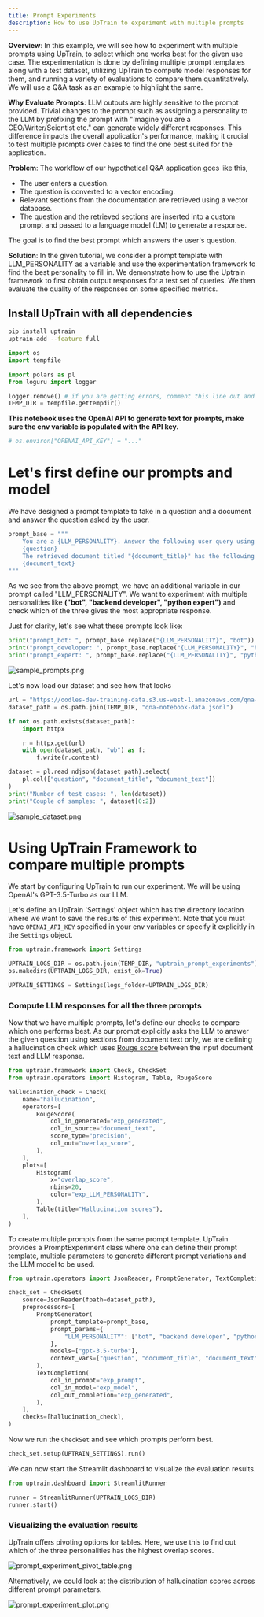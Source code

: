 ```yaml
---
title: Prompt Experiments
description: How to use UpTrain to experiment with multiple prompts
---
```



**Overview**: In this example, we will see how to experiment with multiple prompts using UpTrain, to select which one works best for the given use case. The experimentation is done by defining multiple prompt templates along with a test dataset, utilizing UpTrain to compute model responses for them, and running a variety of evaluations to compare them quantitatively. We will use a Q&A task as an example to highlight the same.


**Why Evaluate Prompts**: LLM outputs are highly sensitive to the prompt provided. Trivial changes to the prompt such as assigning a personality to the LLM by prefixing the prompt with "Imagine you are a CEO/Writer/Scientist etc." can generate widely different responses. This difference impacts the overall application's performance, making it crucial to test multiple prompts over cases to find the one best suited for the application.


**Problem**: The workflow of our hypothetical Q&A application goes like this,
- The user enters a question. 
- The question is converted to a vector encoding.
- Relevant sections from the documentation are retrieved using a vector database. 
- The question and the retrieved sections are inserted into a custom prompt and passed to a language model (LM) to generate a response. 

The goal is to find the best prompt which answers the user's question.


**Solution**: In the given tutorial, we consider a prompt template with LLM_PERSONALITY as a variable and use the experimentation framework to find the best personality to fill in. We demonstrate how to use the Uptrain framework to first obtain output responses for a test set of queries. We then evaluate the quality of the responses on some specified metrics.

## Install UpTrain with all dependencies

```bash
pip install uptrain
uptrain-add --feature full
```

```python
import os
import tempfile

import polars as pl
from loguru import logger

logger.remove() # if you are getting errors, comment this line out and retry
TEMP_DIR = tempfile.gettempdir()
```

**This notebook uses the OpenAI API to generate text for prompts, make sure the env variable is populated with the API key.**

```python
# os.environ["OPENAI_API_KEY"] = "..."
```

# Let's first define our prompts and model


We have designed a prompt template to take in a question and a document and answer the question asked by the user.

```python
prompt_base = """
    You are a {LLM_PERSONALITY}. Answer the following user query using the retrieved document:
    {question}
    The retrieved document titled "{document_title}" has the following text:
    {document_text}
"""
```

As we see from the above prompt, we have an additional variable in our prompt called "LLM_PERSONALITY". We want to experiment with multiple personalities like **("bot", "backend developer", "python expert")** and check which of the three gives the most appropriate response.


Just for clarity, let's see what these prompts look like:

```python
print("prompt_bot: ", prompt_base.replace("{LLM_PERSONALITY}", "bot"))
print("prompt_developer: ", prompt_base.replace("{LLM_PERSONALITY}", "backend developer"))
print("prompt_expert: ", prompt_base.replace("{LLM_PERSONALITY}", "python expert"))
```

![sample_prompts.png](https://github.com/uptrain-ai/uptrain/assets/43818888/3a96ce12-6af1-42bb-8535-bd1a093eb703)

Let's now load our dataset and see how that looks

```python
url = "https://oodles-dev-training-data.s3.us-west-1.amazonaws.com/qna-streamlit-docs.jsonl"
dataset_path = os.path.join(TEMP_DIR, "qna-notebook-data.jsonl")

if not os.path.exists(dataset_path):
    import httpx

    r = httpx.get(url)
    with open(dataset_path, "wb") as f:
        f.write(r.content)

dataset = pl.read_ndjson(dataset_path).select(
    pl.col(["question", "document_title", "document_text"])
)
print("Number of test cases: ", len(dataset))
print("Couple of samples: ", dataset[0:2])
```

![sample_dataset.png](https://github.com/uptrain-ai/uptrain/assets/43818888/6081b07a-4dbb-449f-b9ed-97260a9c86d2)


# Using UpTrain Framework to compare multiple prompts


We start by configuring UpTrain to run our experiment. We will be using OpenAI's GPT-3.5-Turbo as our LLM. 

Let's define an UpTrain 'Settings' object which has the directory location where we want to save the results of this experiment. Note that you must have `OPENAI_API_KEY` specified in your env variables or specify it explicitly in the `Settings` object. 

```python
from uptrain.framework import Settings

UPTRAIN_LOGS_DIR = os.path.join(TEMP_DIR, "uptrain_prompt_experiments")
os.makedirs(UPTRAIN_LOGS_DIR, exist_ok=True)

UPTRAIN_SETTINGS = Settings(logs_folder=UPTRAIN_LOGS_DIR)
```

### Compute LLM responses for all the three prompts


Now that we have multiple prompts, let's define our checks to compare which one performs best. As our prompt explicitly asks the LLM to answer the given question using sections from document text only, we are defining a hallucination check which uses [Rouge score](https://en.wikipedia.org/wiki/ROUGE_(metric)) between the input document text and LLM response.

```python
from uptrain.framework import Check, CheckSet
from uptrain.operators import Histogram, Table, RougeScore

hallucination_check = Check(
    name="hallucination",
    operators=[
        RougeScore(
            col_in_generated="exp_generated",
            col_in_source="document_text",
            score_type="precision",
            col_out="overlap_score",
        ),
    ],
    plots=[
        Histogram(
            x="overlap_score",
            nbins=20,
            color="exp_LLM_PERSONALITY",
        ),
        Table(title="Hallucination scores"),
    ],
)
```

To create multiple prompts from the same prompt template, UpTrain provides a PromptExperiment class where one can define their prompt template, multiple parameters to generate different prompt variations and the LLM model to be used. 

```python
from uptrain.operators import JsonReader, PromptGenerator, TextCompletion

check_set = CheckSet(
    source=JsonReader(fpath=dataset_path),
    preprocessors=[
        PromptGenerator(
            prompt_template=prompt_base,
            prompt_params={
                "LLM_PERSONALITY": ["bot", "backend developer", "python expert"]
            },
            models=["gpt-3.5-turbo"],
            context_vars=["question", "document_title", "document_text"],
        ),
        TextCompletion(
            col_in_prompt="exp_prompt",
            col_in_model="exp_model",
            col_out_completion="exp_generated",
        ),
    ],
    checks=[hallucination_check],
)
```

Now we run the `CheckSet` and see which prompts perform best.

```python
check_set.setup(UPTRAIN_SETTINGS).run()
```

We can now start the Streamlit dashboard to visualize the evaluation results. 

```python
from uptrain.dashboard import StreamlitRunner

runner = StreamlitRunner(UPTRAIN_LOGS_DIR)
runner.start()
```

### Visualizing the evaluation results


UpTrain offers pivoting options for tables. Here, we use this to find out which of the three personalities has the highest overlap scores.


![prompt_experiment_pivot_table.png](https://github.com/uptrain-ai/uptrain/assets/43818888/1d501d2b-6e43-409d-ac58-d3436c045ee8)


Alternatively, we could look at the distribution of hallucination scores across different prompt parameters. 


![prompt_experiment_plot.png](https://github.com/uptrain-ai/uptrain/assets/43818888/ba3ab292-c06d-4b47-9843-7618b2334def)
